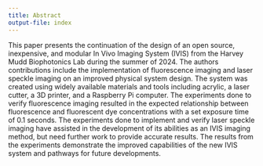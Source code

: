 ```yaml
---
title: Abstract
output-file: index
---
```


This paper presents the continuation of the design of an open source, inexpensive, and modular In Vivo Imaging System (IVIS) from the Harvey Mudd Biophotonics Lab during the summer of 2024. The authors contributions include the implementation of fluorescence imaging and laser speckle imaging on an improved physical system design. The system was created using widely available materials and tools including acrylic, a laser cutter, a 3D printer, and a Raspberry Pi computer. The experiments done to verify fluorescence imaging resulted in the expected relationship between fluorescence and fluorescent dye concentrations with a set exposure time of 0.1 seconds. The experiments done to implement and verify laser speckle imaging have assisted in the development of its abilities as an IVIS imaging method, but need further work to provide accurate results. The results from the experiments demonstrate the improved capabilities of the new IVIS system and pathways for future developments.

